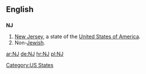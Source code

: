 {{See|ǌ}}
==English==

==={{abbreviation}}===
'''NJ'''

# [[New Jersey]], a state of the [[United States of America]].
# Non-[[Jewish]].

[[Category:US States]]

[[ar:NJ]]
[[de:NJ]]
[[hr:NJ]]
[[pl:NJ]]